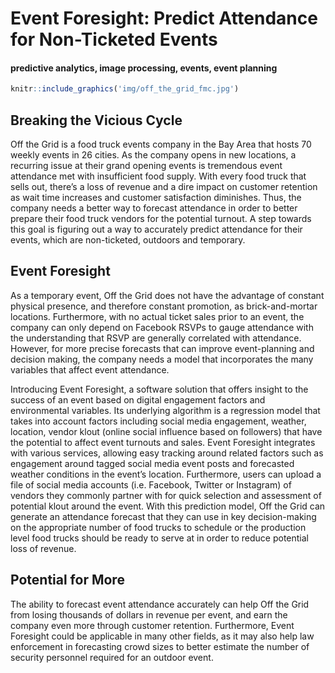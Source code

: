 # Event Foresight: Predict Attendance for Non-Ticketed Events

#### predictive analytics, image processing, events, event planning

```r
knitr::include_graphics('img/off_the_grid_fmc.jpg')
```

## Breaking the Vicious Cycle

Off the Grid is a food truck events company in the Bay Area that hosts 70 weekly events in 26 cities. As the company opens in new locations, a recurring issue at their grand opening events is tremendous event attendance met with insufficient food supply. With every food truck that sells out, there’s a loss of revenue and a dire impact on customer retention as wait time increases and customer satisfaction diminishes. Thus, the company needs a better way to forecast attendance in order to better prepare their food truck vendors for the potential turnout. A step towards this goal is figuring out a way to accurately predict attendance for their events, which are non-ticketed, outdoors and temporary.


## Event Foresight

As a temporary event, Off the Grid does not have the advantage of constant physical presence, and therefore constant promotion, as brick-and-mortar locations. Furthermore, with no actual ticket sales prior to an event, the company can only depend on Facebook RSVPs to gauge attendance with the understanding that RSVP are generally correlated with attendance. However, for more precise forecasts that can improve event-planning and decision making, the company needs a model that incorporates the many variables that affect event attendance. 

Introducing Event Foresight, a software solution that offers insight to the success of an event based on digital engagement factors and environmental variables. Its underlying algorithm is a regression model that takes into account factors including social media engagement, weather, location, vendor klout (online social influence based on followers) that have the potential to affect event turnouts and sales. Event Foresight integrates with various services, allowing easy tracking around related factors such as engagement around tagged social media event posts and forecasted weather conditions in the event’s location. Furthermore, users can upload a file of social media accounts (i.e. Facebook, Twitter or Instagram) of vendors they commonly partner with for quick selection and assessment of potential klout around the event. With this prediction model, Off the Grid can generate an attendance forecast that they can use in key decision-making on the appropriate number of food trucks to schedule or the production level food trucks should be ready to serve at in order to reduce potential loss of revenue.


## Potential for More

The ability to forecast event attendance accurately can help Off the Grid from losing thousands of dollars in revenue per event, and earn the company even more through customer retention. Furthermore, Event Foresight could be applicable in many other fields, as it may also help law enforcement in forecasting crowd sizes to better estimate the number of security personnel required for an outdoor event.
